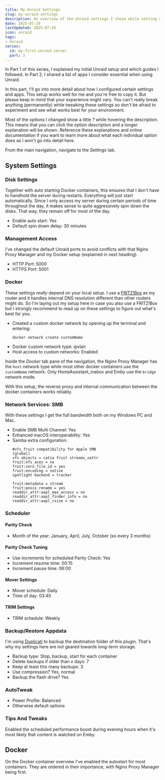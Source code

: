 ```yaml
---
title: My Unraid Settings
slug: my-unraid-settings
description: An overview of the Unraid settings I chose while setting up my first server
date: 2025-07-29
lastUpdated: 2025-07-29
icon: unraid
tags:
- Unraid
series:
  id: my-first-unraid-server
  part: 3
---
```


In Part 1 of this series, I explained my initial Unraid setup and which guides I followed. In Part 2, I shared a list of apps I consider essential when using Unraid.

In this part, I'll go into more detail about how I configured certain settings and apps. This setup works well for me and you're free to copy it. But please keep in mind that your experience might vary. You can't really break anything (permanently) while tweaking these settings so don't be afraid to experiment and see what works best for your environment.

Most of the options I changed show a little _?_ while hovering the description. This means that you can click the option description and a longer explanation will be shown. Reference these explanations and online documentation if you want to learn more about what each individual option does as I won't go into detail here.

From the main navigation, navigate to the _Settings_ tab.

## System Settings

### Disk Settings

Together with auto starting Docker containers, this ensures that I don't have to handhold the server during restarts. Everything will just start automatically. Since I only access my server during certain periods of time throughout the day, it makes sense to quite aggressively spin down the disks. That way, they remain off for most of the day.

- Enable auto start: Yes
- Default spin down delay: 30 minutes

### Management Access

I've changed the default Unraid ports to avoid conflicts with that Nginx Proxy Manager and my Docker setup (explained in next heading).

- HTTP Port: 5000
- HTTPS Port: 5001

### Docker

These settings _really_ depend on your local setup. I use a [FRITZ!Box](https://fritz.com/produkte/fritzbox/) as my router and it handles internal DNS resolution different than other routers might do. So I'm laying out my setup here in case you also use a FRITZ!Box but I strongly recommend to read up on these settings to figure out what's best for you.

- Created a custom docker network by opening up the terminal and entering:
    ```shell
    docker network create customName
    ```
- Docker custom network type: ipvlan
- Host access to custom networks: Enabled

Inside the _Docker_ tab pane of the navigation, the Nginx Proxy Manager has the `host` network type while most other docker containers use the `customName` network. Only HomeAssistant_inabox and Emby use the `bridge` network mode.

With this setup, the reverse proxy and internal communication between the docker containers works reliably.

### Network Services: SMB

With these settings I get the full bandwidth both on my Windows PC and Mac.

- Enable SMB Multi Channel: Yes
- Enhanced macOS interoperability: Yes
- Samba extra configuration:
    ```text
    #vfs_fruit compatibility for Apple SMB
    [global]
    vfs objects = catia fruit streams_xattr
    fruit:nfs_aces = no
    fruit:zero_file_id = yes
    fruit:encoding = native
    spotlight backend = tracker

    fruit:metadata = stream
    fruit:posix_rename = yes
    readdir_attr:aapl_max_access = no
    readdir_attr:aapl_finder_info = no
    readdir_attr:aapl_rsize = no
    ```

### Scheduler

#### Parity Check

- Month of the year: January, April, July, October (so every 3 months)

#### Parity Check Tuning

- Use increments for scheduled Parity Check: Yes
- Increment resume time: 00:15
- Increment pause time: 06:00

#### Mover Settings

- Mover schedule: Daily
- Time of day: 03:40

#### TRIM Settings

- TRIM schedule: Weekly

### Backup/Restore Appdata

I'm using [Duplicati](https://duplicati.com/) to backup the destination folder of this plugin. That's why my settings here are not geared towards long-term storage.

- Backup type: Stop, backup, start for each container
- Delete backups if older than x days: 7
- Keep at least this many backups: 3
- Use compression? Yes, normal
- Backup the flash drive? Yes

### AutoTweak

- Power Profile: Balanced
- Otherwise default options

### Tips And Tweaks

Enabled the scheduled performance boost during evening hours when it's most likely that content is watched on Emby.

## Docker

On the Docker container overview I've enabled the autostart for most containers. They are ordered in their importance, with Nginx Proxy Manager being first.

